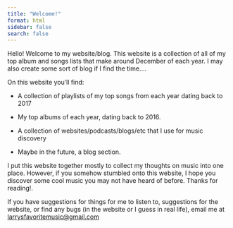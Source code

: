 ```yaml
---
title: "Welcome!"
format: html
sidebar: false
search: false
---
```


Hello! Welcome to my website/blog. This website is a collection of all of my top album and songs lists that make around December of each year. I may also create some sort of blog if I find the time....

On this website you'll find:

-   A collection of playlists of my top songs from each year dating back to 2017

-   My top albums of each year, dating back to 2016.

-   A collection of websites/podcasts/blogs/etc that I use for music discovery

-   Maybe in the future, a blog section.

I put this website together mostly to collect my thoughts on music into one place. However, if you somehow stumbled onto this website, I hope you discover some cool music you may not have heard of before. Thanks for reading!.

If you have suggestions for things for me to listen to, suggestions for the website, or find any bugs (in the website or I guess in real life), email me at [larrysfavoritemusic\@gmail.com](mailto:larrysfavoritemusic@gmail.com)
